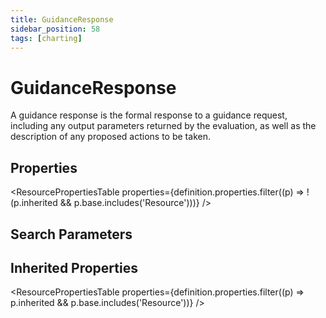 ```yaml
---
title: GuidanceResponse
sidebar_position: 58
tags: [charting]
---
```



# GuidanceResponse

A guidance response is the formal response to a guidance request, including any output parameters returned by the evaluation, as well as the description of any proposed actions to be taken.

## Properties

<ResourcePropertiesTable
  properties={definition.properties.filter((p) => !(p.inherited && p.base.includes('Resource')))}
/>

## Search Parameters

<SearchParamsTable searchParams={definition.searchParameters} />

## Inherited Properties

<ResourcePropertiesTable properties={definition.properties.filter((p) => p.inherited && p.base.includes('Resource'))} />
